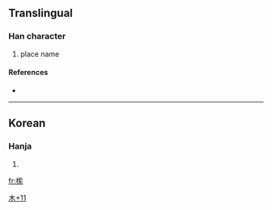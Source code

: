 ==Translingual==

===Han character===
{{Han char|rn=75|rad=木|as=11|sn=15|four=|canj=木卜心火 (DYPF)}}

# place name

====References====
* {{Han ref|kx=0551.181|dj=0945.130|hdz=21279.021|uh=6A74|ud=27252}}

----

==Korean==

===Hanja===
{{ko-hanja|hangeul=[[자]]|eumhun=|rv=ja|mr=cha|y=ca}}

# {{defn|Korean}}

[[Category:Korean-only CJKV Characters|木+11]]

[[fr:橴]]